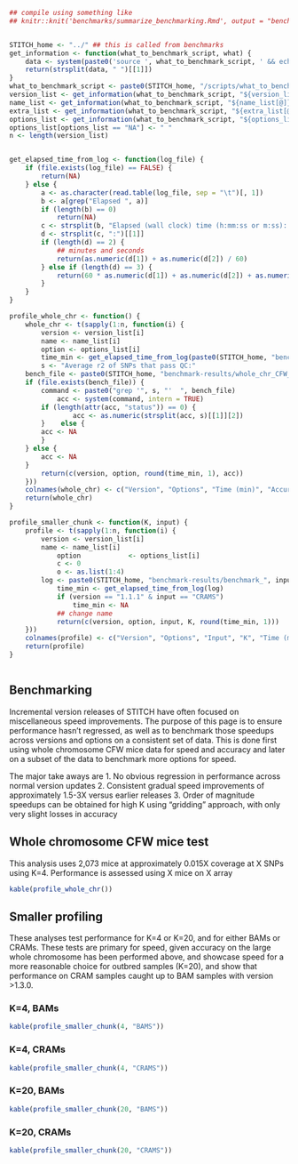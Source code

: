 ```r

## compile using something like
## knitr::knit('benchmarks/summarize_benchmarking.Rmd', output = "benchmarks/summarize_benchmarking.md"); system("rsync -av benchmarks/summarize_benchmarking.md florence:~/")


STITCH_home <- "../" ## this is called from benchmarks
get_information <- function(what_to_benchmark_script, what) {
    data <- system(paste0('source ', what_to_benchmark_script, ' && echo ', what), intern = TRUE)
    return(strsplit(data, " ")[[1]])
}
what_to_benchmark_script <- paste0(STITCH_home, "/scripts/what_to_benchmark.sh")
version_list <- get_information(what_to_benchmark_script, "${version_list[@]}")
name_list <- get_information(what_to_benchmark_script, "${name_list[@]}")
extra_list <- get_information(what_to_benchmark_script, "${extra_list[@]}")
options_list <- get_information(what_to_benchmark_script, "${options_list[@]}")
options_list[options_list == "NA"] <- " "
n <- length(version_list)


get_elapsed_time_from_log <- function(log_file) {
    if (file.exists(log_file) == FALSE) {
        return(NA)
    } else {
        a <- as.character(read.table(log_file, sep = "\t")[, 1])
        b <- a[grep("Elapsed ", a)]
        if (length(b) == 0)
            return(NA)
        c <- strsplit(b, "Elapsed (wall clock) time (h:mm:ss or m:ss): ", fixed = TRUE)[[1]][2]
        d <- strsplit(c, ":")[[1]]
        if (length(d) == 2) {
            ## minutes and seconds
            return(as.numeric(d[1]) + as.numeric(d[2]) / 60)
        } else if (length(d) == 3) {
            return(60 * as.numeric(d[1]) + as.numeric(d[2]) + as.numeric(d[3]) / 60)
        }
    }
}

profile_whole_chr <- function() {
    whole_chr <- t(sapply(1:n, function(i) {
        version <- version_list[i]
        name <- name_list[i]
        option <- options_list[i]
        time_min <- get_elapsed_time_from_log(paste0(STITCH_home, "benchmark-results/whole_chr_CFW_", name, ".txt"))
        s <- "Average r2 of SNPs that pass QC:"
	bench_file <- paste0(STITCH_home, "benchmark-results/whole_chr_CFW_", name, ".megamuga.txt")
	if (file.exists(bench_file)) {
	    command <- paste0("grep '", s, "'  ", bench_file)
            acc <- system(command, intern = TRUE)
	    if (length(attr(acc, "status")) == 0) {
                acc <- as.numeric(strsplit(acc, s)[[1]][2])
	    }    else {
		acc <- NA
	    } 
	} else {
	    acc <- NA
	} 
        return(c(version, option, round(time_min, 1), acc))
    }))
    colnames(whole_chr) <- c("Version", "Options", "Time (min)", "Accuracy")
    return(whole_chr)
}

profile_smaller_chunk <- function(K, input) {
    profile <- t(sapply(1:n, function(i) {
        version <- version_list[i]
    	name <- name_list[i]
            option 		      <- options_list[i]
            c <- 0
            o <- as.list(1:4)
	    log <- paste0(STITCH_home, "benchmark-results/benchmark_", input, "_", K, "_", name, ".txt")
            time_min <- get_elapsed_time_from_log(log)
            if (version == "1.1.1" & input == "CRAMS")
                time_min <- NA
            ## change name
            return(c(version, option, input, K, round(time_min, 1)))
    }))
    colnames(profile) <- c("Version", "Options", "Input", "K", "Time (min)")
    return(profile)
}



```
## Benchmarking

Incremental version releases of STITCH have often focused on miscellaneous speed improvements. The purpose of this page is to ensure performance hasn't regressed, as well as to benchmark those speedups across versions and options on a consistent set of data. This is done first using whole chromosome CFW mice data for speed and accuracy and later on a subset of the data to benchmark more options for speed.

The major take aways are
1. No obvious regression in performance across normal version updates
2. Consistent gradual speed improvements of approximately 1.5-3X versus earlier releases
3. Order of magnitude speedups can be obtained for high K using "gridding" approach, with only very slight losses in accuracy


## Whole chromosome CFW mice test

This analysis uses 2,073 mice at approximately 0.015X coverage at X SNPs using K=4. Performance is assessed using X mice on X array

```r
kable(profile_whole_chr())
```



## Smaller profiling

These analyses test performance for K=4 or K=20, and for either BAMs or CRAMs. These tests are primary for speed, given accuracy on the large whole chromosome has been performed above, and showcase speed for a more reasonable choice for outbred samples (K=20), and show that performance on CRAM samples caught up to BAM samples with version >1.3.0.

### K=4, BAMs
```r
kable(profile_smaller_chunk(4, "BAMS"))
```

### K=4, CRAMs
```r
kable(profile_smaller_chunk(4, "CRAMS"))
```

### K=20, BAMs
```r
kable(profile_smaller_chunk(20, "BAMS"))
```

### K=20, CRAMs
```r
kable(profile_smaller_chunk(20, "CRAMS"))
```
